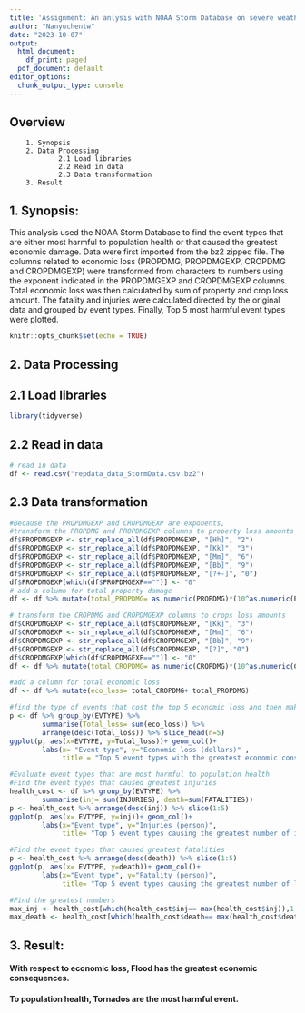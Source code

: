 ```yaml
---
title: 'Assignment: An anlysis with NOAA Storm Database on severe weather events'
author: "Nanyuchentw"
date: "2023-10-07"
output:
  html_document:
    df_print: paged
  pdf_document: default
editor_options:
  chunk_output_type: console
---
```

## Overview  
        1. Synopsis
        2. Data Processing  
                2.1 Load libraries  
                2.2 Read in data  
                2.3 Data transformation  
        3. Result

## 1. Synopsis:  
This analysis used the NOAA Storm Database to find the event types that are either most harmful to population health or that caused the greatest economic damage. Data were first imported from the bz2 zipped file. The columns related to economic loss (PROPDMG, PROPDMGEXP, CROPDMG and CROPDMGEXP) were transformed from characters to numbers using the exponent indicated in the PROPDMGEXP and CROPDMGEXP columns. Total economic loss was then calculated by sum of property and crop loss amount. The fatality and injuries were calculated directed by the original data and grouped by event types. Finally, Top 5 most harmful event types were plotted.

```r
knitr::opts_chunk$set(echo = TRUE)
```
## 2. Data Processing
## 2.1 Load libraries
```r
library(tidyverse)
```

## 2.2 Read in data
```r
# read in data
df <- read.csv("repdata_data_StormData.csv.bz2")

```
## 2.3 Data transformation
```r
#Because the PROPDMGEXP and CROPDMGEXP are exponents, 
#transform the PROPDMG and PROPDMGEXP columns to property loss amounts
df$PROPDMGEXP <- str_replace_all(df$PROPDMGEXP, "[Hh]", "2") 
df$PROPDMGEXP <- str_replace_all(df$PROPDMGEXP, "[Kk]", "3") 
df$PROPDMGEXP <- str_replace_all(df$PROPDMGEXP, "[Mm]", "6") 
df$PROPDMGEXP <- str_replace_all(df$PROPDMGEXP, "[Bb]", "9") 
df$PROPDMGEXP <- str_replace_all(df$PROPDMGEXP, "[?+-]", "0")
df$PROPDMGEXP[which(df$PROPDMGEXP=="")] <- "0"
# add a column for total property damage
df <- df %>% mutate(total_PROPDMG= as.numeric(PROPDMG)*(10^as.numeric(PROPDMGEXP)))

# transform the CROPDMG and CROPDMGEXP columns to crops loss amounts
df$CROPDMGEXP <- str_replace_all(df$CROPDMGEXP, "[Kk]", "3") 
df$CROPDMGEXP <- str_replace_all(df$CROPDMGEXP, "[Mm]", "6") 
df$CROPDMGEXP <- str_replace_all(df$CROPDMGEXP, "[Bb]", "9")
df$CROPDMGEXP <- str_replace_all(df$CROPDMGEXP, "[?]", "0")
df$CROPDMGEXP[which(df$CROPDMGEXP=="")] <- "0"
df <- df %>% mutate(total_CROPDMG= as.numeric(CROPDMG)*(10^as.numeric(CROPDMGEXP)))

#add a column for total economic loss
df <- df %>% mutate(eco_loss= total_CROPDMG+ total_PROPDMG)

#find the type of events that cost the top 5 economic loss and then make a plot
p <- df %>% group_by(EVTYPE) %>% 
        summarise(Total_loss= sum(eco_loss)) %>% 
        arrange(desc(Total_loss)) %>% slice_head(n=5)
ggplot(p, aes(x=EVTYPE, y=Total_loss))+ geom_col()+ 
        labs(x= "Event type", y="Economic loss (dollars)" , 
             title = "Top 5 event types with the greatest economic consequences")
```


```r
#Evaluate event types that are most harmful to population health
#Find the event types that caused greatest injuries
health_cost <- df %>% group_by(EVTYPE) %>% 
        summarise(inj= sum(INJURIES), death=sum(FATALITIES))
p <- health_cost %>% arrange(desc(inj)) %>% slice(1:5)
ggplot(p, aes(x= EVTYPE, y=inj))+ geom_col()+
        labs(x="Event type", y="Injuries (person)", 
             title= "Top 5 event types causing the greatest number of injuries")

#Find the event types that caused greatest fatalities
p <- health_cost %>% arrange(desc(death)) %>% slice(1:5)
ggplot(p, aes(x= EVTYPE, y=death))+ geom_col()+
        labs(x="Event type", y="Fatality (person)", 
             title= "Top 5 event types causing the greatest number of life loss")

#Find the greatest numbers
max_inj <- health_cost[which(health_cost$inj== max(health_cost$inj)),1:2]
max_death <- health_cost[which(health_cost$death== max(health_cost$death)),c(1,3)]
```
## 3. Result:  
#### With respect to economic loss, Flood has the greatest economic consequences.  
#### To population health, Tornados are the most harmful event.  

